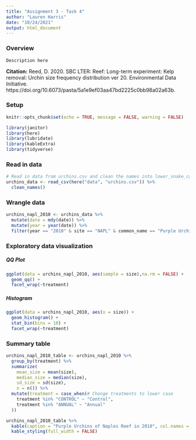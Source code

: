 ```yaml
---
title: "Assignment 3 - Task 4"
author: "Lauren Harris"
date: "10/24/2021"
output: html_document
---
```

### Overview

`Description here`

**Citation:**
Reed, D. 2020. SBC LTER: Reef: Long-term experiment: Kelp removal: Urchin size frequency distribution ver 20. Environmental Data Initiative. https://doi.org/10.6073/pasta/5a1e9ef03aa47bd2225c0bb98a02a63b. 

### Setup
```r
knitr::opts_chunk$set(echo = TRUE, message = FALSE, warning = FALSE)

library(janitor)
library(here)
library(lubridate)
library(kableExtra)
library(tidyverse)
```
### Read in data
```r
# Read in data from urchins.csv and clean the names into lower_snake_case
urchins_data <- read_csv(here("data", "urchins.csv")) %>% 
  clean_names()
```

### Wrangle data
```r
urchins_napl_2010 <- urchins_data %>% 
  mutate(date = mdy(date)) %>% 
  mutate(year = year(date)) %>% 
  filter(year == "2010" & site == "NAPL" & common_name == "Purple Urchin")
```

### Exploratory data visualization

##### QQ Plot
```r
ggplot(data = urchins_napl_2010, aes(sample = size),na.rm = FALSE) +
  geom_qq() +
  facet_wrap(~treatment)
```

##### Histogram
```r
ggplot(data = urchins_napl_2010, aes(x = size)) +
  geom_histogram() +
  stat_bin(bins = 10) +
  facet_wrap(~treatment)
```

### Summary table
```r
urchins_napl_2010_table <- urchins_napl_2010 %>% 
  group_by(treatment) %>% 
  summarize(
    mean_size = mean(size), 
    median_size = median(size), 
    sd_size = sd(size), 
    n = n()) %>% 
  mutate(treatment = case_when(# Change treatments to lower case
    treatment %in% "CONTROL" ~ "Control",
    treatment %in% "ANNUAL" ~ "Annual"
  ))

urchins_napl_2010_table %>% 
  kable(caption = "Purple Urchins of Naples Reef in 2010", col.names = c("Treatment", "Mean (cm)", "Median (cm)", "Standard Deviation (cm)", "Sample Size")) %>% 
  kable_styling(full_width = FALSE)
```

